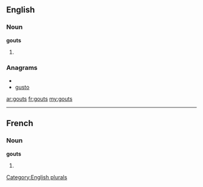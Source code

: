 ==English==

===Noun===
'''gouts'''

# {{plural of|[[gout]]}}

===Anagrams===
* {{alphagram|gostu}}
* [[gusto#English|gusto]]

[[Category:English plurals]]

[[ar:gouts]]
[[fr:gouts]]
[[my:gouts]]

----
==French==

===Noun===
'''gouts''' {{m}}

# {{plural of|[[gout]]|lang=fr}}
{{rfc-auto}}